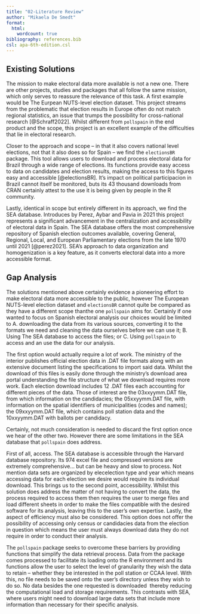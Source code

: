 ```yaml
---
title: "02-Literature Review"
author: "Mikaela De Smedt"
format: 
  html:
    wordcount: true
bibliography: references.bib
csl: apa-6th-edition.csl
---
```


## Existing Solutions

The mission to make electoral data more available is not a new one. There are other projects, studies and packages that all follow the same mission, which only serves to reassure the relevance of this task. A first example would be The Eurpean NUTS-level election dataset. This project streams from the problematic that election results in Europe often do not match regional statistics, an issue that trumps the possibility for cross-national research [@Schraff2022]. Whilst different from `pollspain` in the end product and the scope, this project is an excellent example of the difficulties that lie in electoral research.

Closer to the approach and scope – in that it also covers national level elections, not that it also does so for Spain – we find the `electionsBR` package. This tool allows users to download and process electoral data for Brazil through a wide range of elections. Its functions provide easy access to data on candidates and election results, making the access to this figures easy and accessible [@electionsBR]. It's impact on political participacion in Brazil cannot itself be monitored, buts its 43 thousand downloads from CRAN certainly attest to the use it is being given by people in the R community.

Lastly, identical in scope but entirely different in its approach, we find the SEA database. Introduces by Perez, Aybar and Pavia in 2021 this project represents a significant advancement in the centralization and accessibility of electoral data in Spain. The SEA database offers the most comprehensive repository of Spanish election outcomes available, covering General, Regional, Local, and European Parliamentary elections from the late 1970 until 2021 [@perez2021]. SEA's approach to data organization and homogenization is a key feature, as it converts electoral data into a more accessible format.

## Gap Analysis

The solutions mentioned above certainly evidence a pioneering effort to make electoral data more accessible to the public, however The European NUTS-level election dataset and `electionsBR` cannot quite be compared as they have a different scope thanthe one `pollspain` aims for. Certainly if one wanted to focus on Spanish electoral analysis our choices would be limited to A. downloading the data from its various sources, converting it to the formats we need and cleaning the data ourselves before we can use it; B. Using The SEA database to access the files; or C. Using `pollspain` to access and an use the data for our analysis.

The first option would actually require a lot of work. The ministry of the interior publishes official election data in .DAT file formats along with an extensive document listing the specifications to import said data. Whilst the download of this files is easily done through the ministry's download area portal understanding the file structure of what we download requires more work. Each election download includes 12 .DAT files each accounting for different pieces of the data. Those of interest are the 03xxyymm.DAT file, from which information on the candidacies; the 05xxyymm.DAT file, with information on the spatial identifiers of municipalities (codes and names); the 09xxyymm.DAT file, which contains poll station data and the 10xxyymm.DAT with ballots per candidacy.

Certainly, not much consideration is needed to discard the first option once we hear of the other two. However there are some limitations in the SEA database that `pollspain` does address.

First of all, access. The SEA database is accessible through the Harvard database repository. Its 974 excel file and compressed versions are extremely comprehensive... but can be heavy and slow to process. Not mention data sets are organized by elecelection type and year which means accessing data for each election we desire would require its individual download. This brings us to the second point, accessibility. Whilst this solution does address the matter of not having to convert the data, the process required to access them then requires the user to merge files and load different sheets in order to make the files compatible with the desired software for its analysis, leaving this to the user's own expertise. Lastly, the aspect of efficiency must also be considered. This option does not offer the possibility of accessing only census or candidacies data from the election in question which means the user must always download data they do not require in order to conduct their analysis.

The `pollspain` package seeks to overcome these barriers by providing functions that simplify the data retrieval process. Data from the package comes processed to facilitate its loading onto the R environment and its functions allow the user to select the level of granularity they wish the data to retain – whether they be interested in the poll station or CCAA level. With this, no file needs to be saved onto the user's directory unless they wish to do so. No data besides the one requested is downloaded  thereby reducing the computational load and storage requirements. This contrasts with SEA, where users might need to download large data sets that include more information than necessary for their specific analysis.
